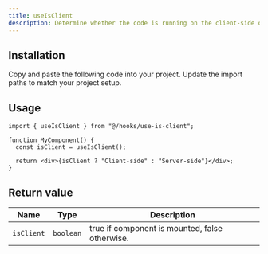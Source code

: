 ```yaml
---
title: useIsClient
description: Determine whether the code is running on the client-side or server-side with useIsClient.
---
```


## Installation

<Steps>
  <Step>Copy and paste the following code into your project.</Step>
  <ComponentSource name="hooks/use-is-client" />
  <Step>Update the import paths to match your project setup.</Step>
</Steps>

## Usage

```tsx
import { useIsClient } from "@/hooks/use-is-client";

function MyComponent() {
  const isClient = useIsClient();

  return <div>{isClient ? "Client-side" : "Server-side"}</div>;
}
```

## Return value

| Name       | Type      | Description                                    |
| ---------- | --------- | ---------------------------------------------- |
| `isClient` | `boolean` | true if component is mounted, false otherwise. |
